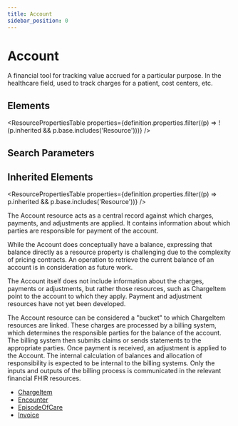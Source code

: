 ```yaml
---
title: Account
sidebar_position: 0
---
```



# Account

A financial tool for tracking value accrued for a particular purpose. In the healthcare field, used to track charges for a patient, cost centers, etc.

<Tabs queryString="section">
  <TabItem value="schema" label="Schema" default>

## Elements

<ResourcePropertiesTable
  properties={definition.properties.filter((p) => !(p.inherited && p.base.includes('Resource')))}
/>

## Search Parameters

<SearchParamsTable searchParams={definition.searchParameters} />

## Inherited Elements

<ResourcePropertiesTable properties={definition.properties.filter((p) => p.inherited && p.base.includes('Resource'))} />

  </TabItem>
  <TabItem value="usage" label="Usage">
<div> <a name="scope"></a> <p> The <Link to="/docs/api/fhir/resources/account">Account</Link> resource acts as a central record against which charges, payments, and adjustments are applied.  It contains information about which parties are responsible for payment of the account. </p> <p> While the <Link to="/docs/api/fhir/resources/account">Account</Link> does conceptually have a balance, expressing that balance directly as a resource property is challenging due to the complexity of pricing contracts.  An operation to retrieve the current balance of an account is in consideration as future work. </p> </div>
  </TabItem>
  <TabItem value="relationships" label="Relationships">
<div> <p> The <Link to="/docs/api/fhir/resources/account">Account</Link> itself does not include information about the charges, payments or adjustments, but rather those resources, such as <Link to="/docs/api/fhir/resources/chargeitem">ChargeItem</Link> point to the account to which they apply.  Payment and adjustment resources have not yet been developed. </p> </div>
  </TabItem>
  <TabItem value="backgroundAndContext" label="Background and Context">
<div> <p> The <Link to="/docs/api/fhir/resources/account">Account</Link> resource can be considered a "bucket" to which <Link to="/docs/api/fhir/resources/chargeitem">ChargeItem</Link> resources are linked.  These charges are processed by a billing system, which determines the responsible parties for the balance of the account.  The billing system then submits claims or sends statements to the appropriate parties.  Once payment is received, an adjustment is applied to the <Link to="/docs/api/fhir/resources/account">Account</Link>.  The internal calculation of balances and allocation of responsibility is expected to be internal to the billing systems.  Only the inputs and outputs of the billing process is communicated in the relevant financial FHIR resources. </p> </div>
  </TabItem>
  <TabItem value="referencedBy" label="Referenced By">
<ul><li><a href="/docs/api/fhir/resources/chargeitem">ChargeItem</a></li>
<li><a href="/docs/api/fhir/resources/encounter">Encounter</a></li>
<li><a href="/docs/api/fhir/resources/episodeofcare">EpisodeOfCare</a></li>
<li><a href="/docs/api/fhir/resources/invoice">Invoice</a></li></ul>
  </TabItem>
</Tabs>
